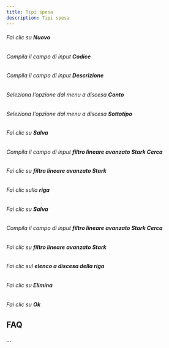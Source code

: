 ```yaml
---
title: Tipi spesa
description: Tipi spesa
---
```

###### Fai clic su **Nuovo**  

###### Compila il campo di input **Codice**  

###### Compila il campo di input **Descrizione**  

###### Seleziona l'opzione dal menu a discesa **Conto**  

###### Seleziona l'opzione dal menu a discesa **Sottotipo**  

###### Fai clic su **Salva**  

###### Compila il campo di input **filtro lineare avanzato Stark Cerca**  

###### Fai clic su **filtro lineare avanzato Stark**  

###### Fai clic sulla **riga**  

###### Fai clic su **Salva**  

###### Compila il campo di input **filtro lineare avanzato Stark Cerca**  

###### Fai clic su **filtro lineare avanzato Stark**  

###### Fai clic sul **elenco a discesa della riga**  

###### Fai clic su **Elimina**  

###### Fai clic su **Ok**  

FAQ
---

...